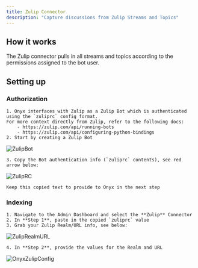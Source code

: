 ```yaml
---
title: Zulip Connector
description: "Capture discussions from Zulip Streams and Topics"
---
```


## How it works

The Zulip connector pulls in all streams and topics according to the permissions assigned to the bot user.

## Setting up

### Authorization

    1. Onyx interfaces with Zulip as a Zulip Bot which is authenticated using the `zuliprc` config format.
    For more context directly from Zulip, refer to the following docs:
        - https://zulip.com/api/running-bots
        - https://zulip.com/api/configuring-python-bindings
    2. Start by creating a Zulip Bot

![ZulipBot](/assets/images/connectors/zulip/ZulipBot.png)

    3. Copy the Bot authentication info (`zuliprc` contents), see red arrow below:

![ZulipRC](/assets/images/connectors/zulip/ZulipRC.png)

    Keep this copied text to provide to Onyx in the next step

### Indexing

    1. Navigate to the Admin Dashboard and select the **Zulip** Connector
    2. In **Step 1**, paste in the copied `zuliprc` value
    3. Grab your Zulip Realm/URL info, see below:

![ZulipRealmURL](/assets/images/connectors/zulip/ZulipRealmURL.png)

    4. In **Step 2**, provide the values for the Realm and URL

![OnyxZulipConfig](/assets/images/connectors/zulip/OnyxZulipConfig.png)
